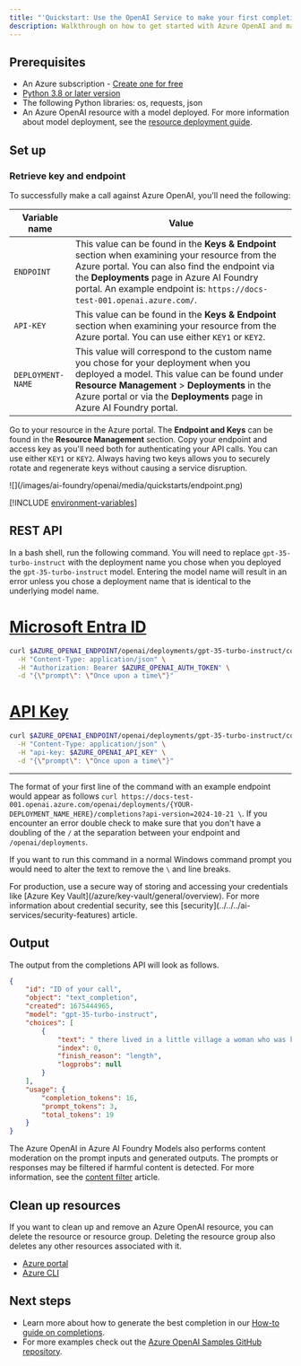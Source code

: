 ```yaml
---
title: "'Quickstart: Use the OpenAI Service to make your first completions call with the REST API' in Azure AI Foundry Models"
description: Walkthrough on how to get started with Azure OpenAI and make your first completions call with the REST API. 
---
```


## Prerequisites

- An Azure subscription - <a href="https://azure.microsoft.com/free/cognitive-services" target="_blank">Create one for free</a>
- <a href="https://www.python.org/" target="_blank">Python 3.8 or later version</a>
- The following Python libraries: os, requests, json
- An Azure OpenAI resource with a model deployed. For more information about model deployment, see the [resource deployment guide](../how-to/create-resource).

## Set up

### Retrieve key and endpoint

To successfully make a call against Azure OpenAI, you'll need the following:

|Variable name | Value |
|--------------------------|-------------|
| `ENDPOINT`               | This value can be found in the **Keys & Endpoint** section when examining your resource from the Azure portal. You can also find the endpoint via the **Deployments** page in Azure AI Foundry portal. An example endpoint is: `https://docs-test-001.openai.azure.com/`.|
| `API-KEY` | This value can be found in the **Keys & Endpoint** section when examining your resource from the Azure portal. You can use either `KEY1` or `KEY2`.|
| `DEPLOYMENT-NAME` | This value will correspond to the custom name you chose for your deployment when you deployed a model. This value can be found under **Resource Management** > **Deployments** in the Azure portal or via the **Deployments** page in Azure AI Foundry portal.|

Go to your resource in the Azure portal. The **Endpoint and Keys** can be found in the **Resource Management** section. Copy your endpoint and access key as you'll need both for authenticating your API calls. You can use either `KEY1` or `KEY2`. Always having two keys allows you to securely rotate and regenerate keys without causing a service disruption.

<Frame>
    ![](/images/ai-foundry/openai/media/quickstarts/endpoint.png)
</Frame>

[!INCLUDE [environment-variables](environment-variables)]


## REST API

In a bash shell, run the following command. You will need to replace `gpt-35-turbo-instruct` with the deployment name you chose when you deployed the `gpt-35-turbo-instruct` model. Entering the model name will result in an error unless you chose a deployment name that is identical to the underlying model name.

# [Microsoft Entra ID](#tab/entra)

```bash
curl $AZURE_OPENAI_ENDPOINT/openai/deployments/gpt-35-turbo-instruct/completions?api-version=2024-10-21 \
  -H "Content-Type: application/json" \
  -H "Authorization: Bearer $AZURE_OPENAI_AUTH_TOKEN" \
  -d "{\"prompt\": \"Once upon a time\"}"
```

# [API Key](#tab/key)

```bash
curl $AZURE_OPENAI_ENDPOINT/openai/deployments/gpt-35-turbo-instruct/completions?api-version=2024-10-21 \
  -H "Content-Type: application/json" \
  -H "api-key: $AZURE_OPENAI_API_KEY" \
  -d "{\"prompt\": \"Once upon a time\"}"
```

---

The format of your first line of the command with an example endpoint would appear as follows `curl https://docs-test-001.openai.azure.com/openai/deployments/{YOUR-DEPLOYMENT_NAME_HERE}/completions?api-version=2024-10-21 \`. If you encounter an error double check to make sure that you don't have a doubling of the `/` at the separation between your endpoint and `/openai/deployments`.

If you want to run this command in a normal Windows command prompt you would need to alter the text to remove the `\` and line breaks.

<Info>
For production, use a secure way of storing and accessing your credentials like [Azure Key Vault](/azure/key-vault/general/overview). For more information about credential security, see this [security](../../../ai-services/security-features) article.
</Info>

## Output

The output from the completions API will look as follows.

```json
{
    "id": "ID of your call",
    "object": "text_completion",
    "created": 1675444965,
    "model": "gpt-35-turbo-instruct",
    "choices": [
        {
            "text": " there lived in a little village a woman who was known as the meanest",
            "index": 0,
            "finish_reason": "length",
            "logprobs": null
        }
    ],
    "usage": {
        "completion_tokens": 16,
        "prompt_tokens": 3,
        "total_tokens": 19
    }
}
```


The Azure OpenAI in Azure AI Foundry Models also performs content moderation on the prompt inputs and generated outputs. The prompts or responses may be filtered if harmful content is detected. For more information, see the [content filter](../concepts/content-filter) article.

## Clean up resources

If you want to clean up and remove an Azure OpenAI resource, you can delete the resource or resource group. Deleting the resource group also deletes any other resources associated with it.

- [Azure portal](../../../ai-services/multi-service-resource.md?pivots=azportal#clean-up-resources)
- [Azure CLI](../../../ai-services/multi-service-resource.md?pivots=azcli#clean-up-resources)

## Next steps

* Learn more about how to generate the best completion in our [How-to guide on completions](../how-to/completions).
* For more examples check out the [Azure OpenAI Samples GitHub repository](https://github.com/Azure-Samples/openai).
